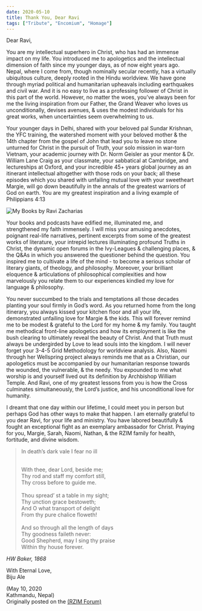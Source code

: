 ```yaml
---
date: 2020-05-10
title: Thank You, Dear Ravi
tags: ["Tribute", "Encomium", "Homage"]
---
```


Dear Ravi,

You are my intellectual superhero in Christ, who has had an immense impact on my life. You introduced me to apologetics and the intellectual dimension of faith since my younger days, as of now eight years ago. Nepal, where I come from, though nominally secular recently, has a virtually ubiquitous culture, deeply rooted in the Hindu worldview. We have gone through myriad political and humanitarian upheavals including earthquakes and civil war. And it is no easy to live as a professing follower of Christ in this part of the world. However, no matter the woes, you’ve always been for me the living inspiration from our Father, the Grand Weaver who loves us unconditionally, devises avenues, &amp; uses the modest individuals for his great works, when uncertainties seem overwhelming to us.

Your younger days in Delhi, shared with your beloved pal Sundar Krishnan, the YFC training, the watershed moment with your beloved mother & the 14th chapter from the gospel of John that lead you to leave no stone unturned for Christ in the pursuit of Truth, your solo mission in war-torn Vietnam, your academic journey with Dr. Norm Geisler as your mentor & Dr. William Lane Craig as your classmate, your sabbatical at Cambridge, and lectureships at Oxford, and your incredible 45+ years global journey as an itinerant intellectual altogether with those rods on your back; all these episodes which you shared with unfailing mutual love with your sweetheart Margie, will go down beautifully in the annals of the greatest warriors of God on earth. You are my greatest inspiration and a living example of Philippians 4:13

![My Books by Ravi Zacharias](./zacharias-books.jpg)

Your books and podcasts have edified me, illuminated me, and strengthened my faith immensely. I will miss your amusing anecdotes, poignant real-life narratives, pertinent excerpts from some of the greatest works of literature, your intrepid lectures illuminating profound Truths in Christ, the dynamic open forums in the Ivy-Leagues & challenging places, & the Q&As in which you answered the questioner behind the question. You inspired me to cultivate a life of the mind - to become a serious scholar of literary giants, of theology, and philosophy. Moreover, your brilliant eloquence & articulations of philosophical complexities and how marvelously you relate them to our experiences kindled my love for language & philosophy.

You never succumbed to the trials and temptations all those decades planting your soul firmly in God’s word. As you returned home from the long itinerary, you always kissed your kitchen floor and all your life, demonstrated unfailing love for Margie & the kids. This will forever remind me to be modest & grateful to the Lord for my home & my family. You taught me methodical front-line apologetics and how its employment is like the bush clearing to ultimately reveal the beauty of Christ. And that Truth must always be undergirded by Love to lead souls into the kingdom. I will never forget your 3-4-5 Grid Methodology for worldview analysis. Also, Naomi through her Wellspring project always reminds me that as a Christian, our apologetics must be accompanied by our humanitarian response towards the wounded, the vulnerable, & the needy. You expounded to me what worship is and yourself lived out its definition by Archbishop William Temple. And Ravi, one of my greatest lessons from you is how the Cross culminates simultaneously, the Lord’s justice, and his unconditional love for humanity.

I dreamt that one day within our lifetime, I could meet you in person but perhaps God has other ways to make that happen. I am eternally grateful to you dear Ravi, for your life and ministry. You have labored beautifully & fought an exceptional fight as an exemplary ambassador for Christ. Praying for you, Margie, Sarah, Naomi, Nathan, & the RZIM family for health, fortitude, and divine wisdom.

> In death’s dark vale I fear no ill
>
> <br />
> With thee, dear Lord, beside me;
> <br />
> Thy rod and staff my comfort still,
> <br />
> Thy cross before to guide me.
> <br />
>
> <br />
> Thou spread’ st a table in my sight;
> <br />
> Thy unction grace bestoweth;
> <br />
> And O what transport of delight
> <br />
> From thy pure chalice floweth!
> <br />
> <br />
> And so through all the length of days
> <br />
> Thy goodness faileth never:
> <br />
> Good Shepherd, may I sing thy praise
> <br />
> Within thy house forever.

<cite>HW Baker, 1868</cite>

With Eternal Love,  
Biju Ale

(May 10, 2020  
Kathmandu, Nepal)  
Originally posted on the [(RZIM Forum)](https://bit.ly/ThankURavi)
